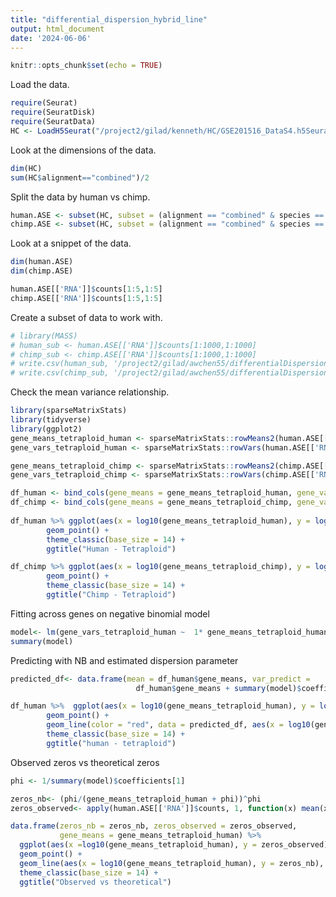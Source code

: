 ```yaml
---
title: "differential_dispersion_hybrid_line"
output: html_document
date: '2024-06-06'
---
```


```r
knitr::opts_chunk$set(echo = TRUE)
```

Load the data.
```r
require(Seurat)
require(SeuratDisk)
require(SeuratData)
HC <- LoadH5Seurat("/project2/gilad/kenneth/HC/GSE201516_DataS4.h5Seurat")
```

Look at the dimensions of the data.
```r
dim(HC)
sum(HC$alignment=="combined")/2
```

Split the data by human vs chimp.
```r
human.ASE <- subset(HC, subset = (alignment == "combined" & species == "human"))
chimp.ASE <- subset(HC, subset = (alignment == "combined" & species == "chimp"))
```

Look at a snippet of the data.
```r
dim(human.ASE)
dim(chimp.ASE)

human.ASE[['RNA']]$counts[1:5,1:5]
chimp.ASE[['RNA']]$counts[1:5,1:5]
```

Create a subset of data to work with.

```r
# library(MASS)
# human_sub <- human.ASE[['RNA']]$counts[1:1000,1:1000]
# chimp_sub <- chimp.ASE[['RNA']]$counts[1:1000,1:1000]
# write.csv(human_sub, '/project2/gilad/awchen55/differentialDispersion/data/human_ASE_subset.csv')
# write.csv(chimp_sub, '/project2/gilad/awchen55/differentialDispersion/data/chimp_ASE_subset.csv')
```

Check the mean variance relationship.
```r
library(sparseMatrixStats)
library(tidyverse)
library(ggplot2)
gene_means_tetraploid_human <- sparseMatrixStats::rowMeans2(human.ASE[['RNA']]$counts)
gene_vars_tetraploid_human <- sparseMatrixStats::rowVars(human.ASE[['RNA']]$counts)

gene_means_tetraploid_chimp <- sparseMatrixStats::rowMeans2(chimp.ASE[['RNA']]$counts)
gene_vars_tetraploid_chimp <- sparseMatrixStats::rowVars(chimp.ASE[['RNA']]$counts)

df_human <- bind_cols(gene_means = gene_means_tetraploid_human, gene_vars = gene_vars_tetraploid_human)
df_chimp <- bind_cols(gene_means = gene_means_tetraploid_chimp, gene_vars = gene_vars_tetraploid_chimp)
 
df_human %>% ggplot(aes(x = log10(gene_means_tetraploid_human), y = log10(gene_vars_tetraploid_human))) +
        geom_point() +
        theme_classic(base_size = 14) +
        ggtitle("Human - Tetraploid")

df_chimp %>% ggplot(aes(x = log10(gene_means_tetraploid_chimp), y = log10(gene_vars_tetraploid_chimp))) +
        geom_point() +
        theme_classic(base_size = 14) +
        ggtitle("Chimp - Tetraploid")
```

Fitting across genes on negative binomial model
```r
model<- lm(gene_vars_tetraploid_human ~  1* gene_means_tetraploid_human + I(gene_means_tetraploid_human^2) + 0, data =df_human )
summary(model)
```

Predicting with NB and estimated dispersion parameter
```r
predicted_df<- data.frame(mean = df_human$gene_means, var_predict = 
                            df_human$gene_means + summary(model)$coefficients[1] * (df_human$gene_means)^2 )

df_human %>%  ggplot(aes(x = log10(gene_means_tetraploid_human), y = log10(gene_vars))) +
        geom_point() +
        geom_line(color = "red", data = predicted_df, aes(x = log10(gene_means_tetraploid_human), y =log10(var_predict))) + 
        theme_classic(base_size = 14) +
        ggtitle("human - tetraploid")
```

Observed zeros vs theoretical zeros
```r
phi <- 1/summary(model)$coefficients[1]

zeros_nb<- (phi/(gene_means_tetraploid_human + phi))^phi
zeros_observed<- apply(human.ASE[['RNA']]$counts, 1, function(x) mean(x ==0))

data.frame(zeros_nb = zeros_nb, zeros_observed = zeros_observed, 
           gene_means = gene_means_tetraploid_human) %>%
  ggplot(aes(x =log10(gene_means_tetraploid_human), y = zeros_observed)) +
  geom_point() +
  geom_line(aes(x = log10(gene_means_tetraploid_human), y = zeros_nb), color = "red") +
  theme_classic(base_size = 14) +
  ggtitle("Observed vs theoretical")
```
